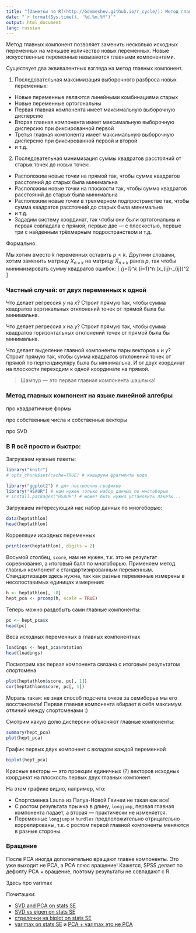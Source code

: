 ```yaml
---
title: "[Заметки по R](http://bdemeshev.github.io/r_cycle/): Метод главных компонент"
date: "`r format(Sys.time(), '%d.%m.%Y')`"
output: html_document
lang: russian
---
```


Метод главных компонент позволяет заменить несколько исходных переменных на меньшее количество новых переменных. Новые искусственные переменные называются главными компонентами.

Существует два эквивалентных взгляда на метод главных компонент. 

1. Последовательная максимизация выборочного разброса новых переменных:
  - Новые переменные являются линейными комбинациями старых
  - Новые переменные ортогональны
  - Первая главная компонента имеет максимальную выборочную дисперсию
  - Вторая главная компонента имеет максимальную выборочную дисперсию при фиксированной первой
  - Третья главная компонента имеет максимальную выборочную дисперсию при фиксированной первой и второй
  - и т.д.
  
2. Последовательная минимизация суммы квадратов расстояний от старых точек до новых точек:
  - Расположим новые точки на прямой так, чтобы сумма квадратов расстояний до старых была минимальна
  - Расположим новые точки на плоскости так, чтобы сумма квадратов расстояний до старых была минимальна
  - Расположим новые точки в трехмерном подпространстве так, чтобы сумма квадратов расстояний до старых была минимальна
  - и т.д.
  - Зададим систему координат, так чтобы они были ортогональны и первая совпадала с прямой, первые две --- с плоскостью, первые три с найденным трёхмерным подространством и т.д.
  
Формально: 

Мы хотим вместо $k$ переменных оставить $p<k$. Другими словами, хотим заменить матрицу $X_{n\times k}$ на матрицу $\hat{X}_{n\times k}$ ранга $p$, так чтобы минимизировать сумму квадратов ошибок:
\[
\min \sum_{j=1}^k \sum_{i=1}^n (x_{ij}-\hat{x}_{ij})^2
\]


### Частный случай: от двух переменных к одной

Что делает регрессия $y$ на $x$? Строит прямую так, чтобы сумма квадратов вертикальных отклонений точек от прямой была бы минимальна.

Что делает регрессия $x$ на $y$? Строит прямую так, чтобы сумма квадратов горизонтальных отклонений точек от прямой была бы минимальна.

Что делает выделение главной компоненты пары векторов $x$ и $y$? Строит прямую так, чтобы сумма квадратов отклонений точек от прямой по перпендикуляру была бы минимальна. И от двух координат на плоскости переходим к одной координате на прямой.

> Шампур --- это первая главная компонента шашлыка!

### Метод главных компонент на языке линейной алгебры

про квадратичные формы

про собственные числа и собственные векторы

про SVD


### В R всё просто и быстро:

Загружаем нужные пакеты:
```r
library("knitr")
# opts_chunk$set(cache=TRUE) # кэшируем фрагменты кода

library("ggplot2") # для построения графиков
library("HSAUR") # нам нужен только набор данных по многоборью
# install.packages("HSAUR") # может быть нужно установить пакеты...
```

Загружаем интересующий нас набор данных по многоборью:
```r
data(heptathlon)
head(heptathlon)
```

Корреляции исходных переменных
```r
print(cor(heptathlon), digits = 2)
```

Восьмой столбец, `score`, нам не нужен, т.к. это не результат соревнования, а итоговый балл по многоборью. Применяем метод главных компонент к стандартизированным переменным. Стандартизация здесь нужна, так как разные переменные измерены в несопоставимых единицах измерения:
```r
h <- heptathlon[, -8]
hept_pca <- prcomp(h, scale = TRUE)
```

Теперь можно раздобыть сами главные компоненты:
```r
pc <- hept_pca$x
head(pc)
```

Веса исходных переменных в главных компонентнах
```r
loadings <- hept_pca$rotation
head(loadings)
```

Посмотрим как первая компонента связана с итоговым результатом спортсмена
```r
plot(heptathlon$score, pc[, 1])
cor(heptathlon$score, pc[, 1])
```

Мораль такая: не зная способ подсчета очков за семиборье мы его восстановили! Первая главная компонента вбирает в себя максимум отличий между спортсменами :)

Смотрим какую долю дисперсии объясняют главные компоненты:
```r
summary(hept_pca)
plot(hept_pca)
```


График первых двух компонент с вкладом каждой переменной
```r
biplot(hept_pca)
```

Красные векторы --- это проекции единичных (?) векторов исходных координат на плоскость первых двух главных компонент.

На этом графике видно, например, что:

* Спортсменка Launa из Папуа-Новой Гвинеи не такая как все!
* С ростом результата прыжка в длину, `longjump`, первая главная компонента падает, а вторая --- практически не изменяется.
* Переменные `longjump` и `hurdles` предположительно отрицательно коррелированы, т.к. с ростом первой главной компоненты меняются в разные стороны.

### Вращение

После PCA иногда дополнительно вращают главне компоненты. Это уже выходит не PCA, а PCA плюс вращение! Кажется, SPSS делает по дефолту PCA + вращение, поэтому результаты не совпадают с R.

Здесь про varimax



Почиташки:

* [SVD and PCA on stats SE](http://stats.stackexchange.com/questions/134282)
* [SVD vs eigen on stats SE](http://stats.stackexchange.com/questions/79043)
* [стрелочки на biplot on stats SE](http://stats.stackexchange.com/questions/27080)
* [varimax on stats SE](http://stats.stackexchange.com/questions/59213) и [PCA + varimax это не PCA](http://stats.stackexchange.com/questions/612)
